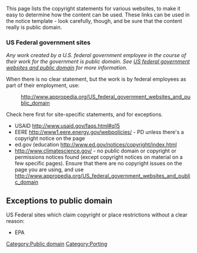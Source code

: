 This page lists the copyright statements for various websites, to make it easy to determine how the content can be used. These links can be used in the {{tl|pd source}} notice template - look carefully, though, and be sure that the content really is public domain. 

===US Federal government sites===
''Any work created by a U.S. federal government employee in the course of their work for the government is public domain.  See [[US federal government websites and public domain]] for more information.'' 

When there is no clear statement, but the work is by federal employees as part of their employment, use: 

:http://www.appropedia.org/US_federal_government_websites_and_public_domain

Check here first for site-specific statements, and for exceptions. 

* USAID http://www.usaid.gov/faqs.html#q15
* EERE http://www1.eere.energy.gov/webpolicies/ - PD unless there's a copyright notice on the page
* ed.gov (education http://www.ed.gov/notices/copyright/index.html
* http://www.climatescience.gov/ - no public domain or copyright or permissions notices found (except copyright notices on material on a few specific pages). Ensure that there are no copyright issues on the page you are using, and use http://www.appropedia.org/US_federal_government_websites_and_public_domain

== Exceptions to public domain ==

US Federal sites which claim copyright or place restrictions without a clear reason:
* EPA

[[Category:Public domain]]
[[Category:Porting]]